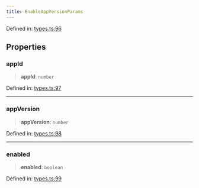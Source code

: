 ```yaml
---
title: EnableAppVersionParams
---
```


Defined in: [types.ts:96](https://github.com/LIT-Protocol/Vincent/blob/4f61b0b06d818c2273457b0cc8a4e68ed21a72ed/packages/libs/contracts-sdk/src/types.ts#L96)

## Properties

### appId

> **appId**: `number`

Defined in: [types.ts:97](https://github.com/LIT-Protocol/Vincent/blob/4f61b0b06d818c2273457b0cc8a4e68ed21a72ed/packages/libs/contracts-sdk/src/types.ts#L97)

***

### appVersion

> **appVersion**: `number`

Defined in: [types.ts:98](https://github.com/LIT-Protocol/Vincent/blob/4f61b0b06d818c2273457b0cc8a4e68ed21a72ed/packages/libs/contracts-sdk/src/types.ts#L98)

***

### enabled

> **enabled**: `boolean`

Defined in: [types.ts:99](https://github.com/LIT-Protocol/Vincent/blob/4f61b0b06d818c2273457b0cc8a4e68ed21a72ed/packages/libs/contracts-sdk/src/types.ts#L99)
